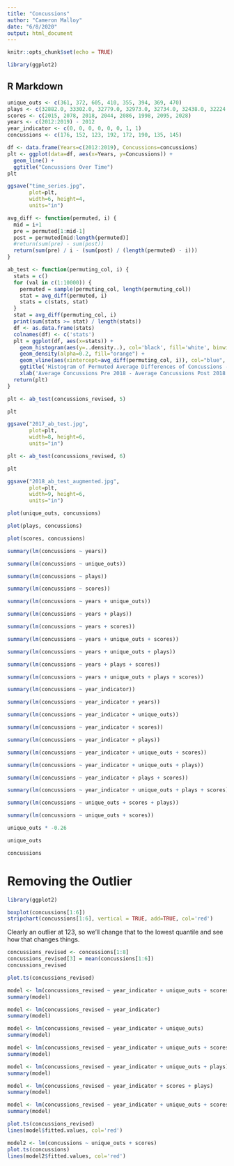 ```yaml
---
title: "Concussions"
author: "Cameron Malloy"
date: "6/8/2020"
output: html_document
---
```


```r
knitr::opts_chunk$set(echo = TRUE)

library(ggplot2)
```

## R Markdown


```r
unique_outs <- c(361, 372, 605, 410, 355, 394, 369, 470)
plays <- c(32882.0, 33302.0, 32779.0, 32973.0, 32734.0, 32438.0, 32224.0, 32516.0)
scores <- c(2015, 2078, 2018, 2044, 2086, 1998, 2095, 2028)
years <- c(2012:2019) - 2012
year_indicator <- c(0, 0, 0, 0, 0, 0, 1, 1)
concussions <- c(176, 152, 123, 192, 172, 190, 135, 145)
```

```r
df <- data.frame(Years=c(2012:2019), Concussions=concussions)
plt <- ggplot(data=df, aes(x=Years, y=Concussions)) +
  geom_line() +
  ggtitle("Concussions Over Time")
plt
```

```r
ggsave("time_series.jpg",
       plot=plt,
       width=6, height=4,
       units="in")
```

```r
avg_diff <- function(permuted, i) {
  mid = i+1
  pre = permuted[1:mid-1]
  post = permuted[mid:length(permuted)]
  #return(sum(pre) - sum(post))
  return(sum(pre) / i - (sum(post) / (length(permuted) - i)))
}
```

```r
ab_test <- function(permuting_col, i) {
  stats = c()
  for (val in c(1:10000)) {
    permuted = sample(permuting_col, length(permuting_col))
    stat = avg_diff(permuted, i)
    stats = c(stats, stat)
  }
  stat = avg_diff(permuting_col, i)
  print(sum(stats >= stat) / length(stats))
  df <- as.data.frame(stats)
  colnames(df) <- c('stats')
  plt = ggplot(df, aes(x=stats)) +
    geom_histogram(aes(y=..density..), col='black', fill='white', binwidth=2) +
    geom_density(alpha=0.2, fill="orange") +
    geom_vline(aes(xintercept=avg_diff(permuting_col, i)), col="blue", linetype="dashed", size=1) +
    ggtitle('Histogram of Permuted Average Differences of Concussions - Augmented (Pre and Post 2018)') +
    xlab('Average Concussions Pre 2018 - Average Concussions Post 2018')
  return(plt)
}
```

```r
plt <- ab_test(concussions_revised, 5)
```

```r
plt
```

```r
ggsave("2017_ab_test.jpg",
       plot=plt,
       width=8, height=6,
       units="in")
```

```r
plt <- ab_test(concussions_revised, 6)
```

```r
plt
```

```r
ggsave("2018_ab_test_augmented.jpg",
       plot=plt,
       width=9, height=6,
       units="in")
```

```r
plot(unique_outs, concussions)
```

```r
plot(plays, concussions)
```

```r
plot(scores, concussions)
```

```r
summary(lm(concussions ~ years))
```

```r
summary(lm(concussions ~ unique_outs))
```


```r
summary(lm(concussions ~ plays))
```

```r
summary(lm(concussions ~ scores))
```

```r
summary(lm(concussions ~ years + unique_outs))
```

```r
summary(lm(concussions ~ years + plays))
```

```r
summary(lm(concussions ~ years + scores))
```

```r
summary(lm(concussions ~ years + unique_outs + scores))
```


```r
summary(lm(concussions ~ years + unique_outs + plays))
```

```r
summary(lm(concussions ~ years + plays + scores))
```

```r
summary(lm(concussions ~ years + unique_outs + plays + scores))
```

```r
summary(lm(concussions ~ year_indicator))
```

```r
summary(lm(concussions ~ year_indicator + years))
```

```r
summary(lm(concussions ~ year_indicator + unique_outs))
```

```r
summary(lm(concussions ~ year_indicator + scores))
```

```r
summary(lm(concussions ~ year_indicator + plays))
```

```r
summary(lm(concussions ~ year_indicator + unique_outs + scores))
```

```r
summary(lm(concussions ~ year_indicator + unique_outs + plays))
```

```r
summary(lm(concussions ~ year_indicator + plays + scores))
```

```r
summary(lm(concussions ~ year_indicator + unique_outs + plays + scores))
```
















```r
summary(lm(concussions ~ unique_outs + scores + plays))
```

```r
summary(lm(concussions ~ unique_outs + scores))
```

```r
unique_outs * -0.26
```

```r
unique_outs
```

```r
concussions
```

# Removing the Outlier

```r
library(ggplot2)
```

```r
boxplot(concussions[1:6])
stripchart(concussions[1:6], vertical = TRUE, add=TRUE, col='red')
```

Clearly an outlier at 123, so we'll change that to the lowest quantile and see how that changes things.

```r
concussions_revised <- concussions[1:8]
concussions_revised[3] = mean(concussions[1:6])
concussions_revised
```

```r
plot.ts(concussions_revised)
```

```r
model <- lm(concussions_revised ~ year_indicator + unique_outs + scores + plays)
summary(model)
```

```r
model <- lm(concussions_revised ~ year_indicator)
summary(model)
```

```r
model <- lm(concussions_revised ~ year_indicator + unique_outs)
summary(model)
```

```r
model <- lm(concussions_revised ~ year_indicator + unique_outs + scores)
summary(model)
```

```r
model <- lm(concussions_revised ~ year_indicator + unique_outs + plays)
summary(model)
```

```r
model <- lm(concussions_revised ~ year_indicator + scores + plays)
summary(model)
```

```r
model <- lm(concussions_revised ~ year_indicator + unique_outs + scores + plays)
summary(model)
```

```r
plot.ts(concussions_revised)
lines(model$fitted.values, col='red')
```

```r
model2 <- lm(concussions ~ unique_outs + scores)
plot.ts(concussions)
lines(model2$fitted.values, col='red')
```


